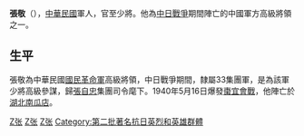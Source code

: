 {{unreferenced|time=2016-3-8}}
{{otheruses|张敬}} 
'''張敬'''（{{Bd|？||1940年}}），[[中華民國|中華民國]]軍人，官至少將。他為[[中国抗日战争|中日戰爭]]期間陣亡的中國軍方高級將領之一。

==生平==
張敬為中華民國[[國民革命軍|國民革命軍]]高級將領，中日戰爭期間，隸屬33集團軍，是為該軍少將高級參謀，歸[[張自忠|張自忠]]集團司令麾下。1940年5月16日爆發[[棗宜會戰|棗宜會戰]]，他陣亡於[[湖北|湖北]][[南瓜店|南瓜店]]。

[[Category:中華民國大陸時期軍事人物|Z张]]
[[Category:抗日戰爭犧牲者|Z张]]
[[Category:1940年逝世|Z张]]
[[Category:第二批著名抗日英烈和英雄群體|Category:第二批著名抗日英烈和英雄群體]]